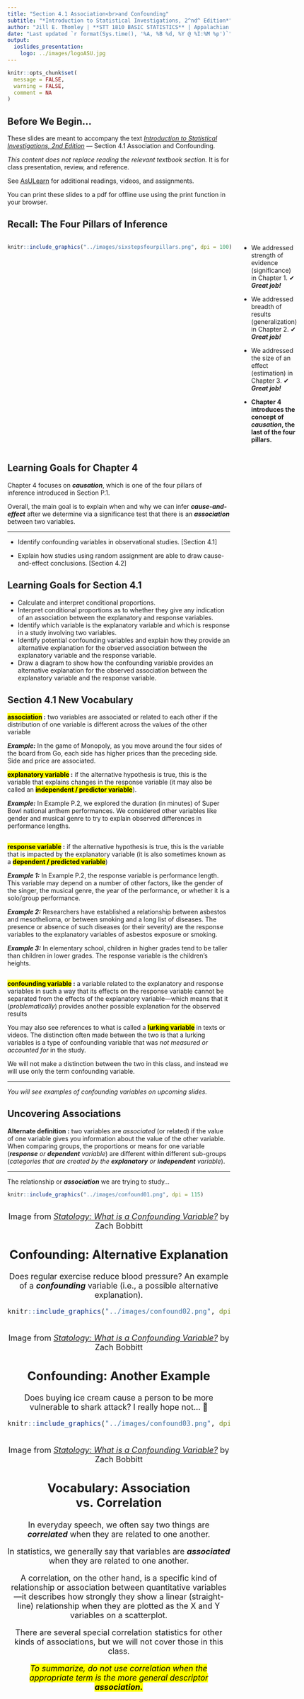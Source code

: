 ```yaml
---
title: "Section 4.1 Association<br>and Confounding"
subtitle: "*Introduction to Statistical Investigations, 2^nd^ Edition*"
author: "Jill E. Thomley | **STT 1810 BASIC STATISTICS** | Appalachian State University"
date: "Last updated `r format(Sys.time(), '%A, %B %d, %Y @ %I:%M %p')`"
output: 
  ioslides_presentation:
    logo: ../images/logoASU.jpg
---
```


```r
knitr::opts_chunk$set(
  message = FALSE,
  warning = FALSE,
  comment = NA
)
```


## Before We Begin…

These slides are meant to accompany the text [*Introduction to Statistical Investigations, 2nd Edition*](http://www.isi-stats.com/isi/index2nd.html) --- Section 4.1 Association and Confounding.

*This content does not replace reading the relevant textbook section.* It is for class presentation, review, and reference.

See [AsULearn](https://asulearn.appstate.edu/) for additional readings, videos, and assignments.

You can print these slides to a pdf for offline use using the print function in your browser.


## Recall: The Four Pillars of Inference

:::::: {style="display: flex;"}

::: {}

```r
knitr::include_graphics("../images/sixstepsfourpillars.png", dpi = 100)
```

:::

::: {}

&nbsp;&nbsp;&nbsp;&nbsp;&nbsp;

:::

::: {}

* We addressed strength of evidence (significance) in Chapter 1. ✔ ***Great job!***

* We addressed breadth of results (generalization) in Chapter 2. ✔ ***Great job!***

* We addressed the size of an effect (estimation) in Chapter 3. ✔ ***Great job!***

* **Chapter 4 introduces the concept of *causation*, the last of the four pillars.**

:::

::::


## Learning Goals for Chapter 4

Chapter 4 focuses on ***causation***, which is one of the four pillars of inference introduced in Section P.1. 

Overall, the main goal is to explain when and why we can infer ***cause-and-effect*** after we determine via a significance test that there is an ***association*** between two variables.  

<hr>

* Identify confounding variables in observational studies. [Section 4.1]

* Explain how studies using random assignment are able to draw cause-and-effect conclusions. [Section 4.2]


## Learning Goals for Section 4.1

* Calculate and interpret conditional proportions.
* Interpret conditional proportions as to whether they give any indication of an association between the explanatory and response variables.
* Identify which variable is the explanatory variable and which is response in a study involving two variables.
* Identify potential confounding variables and explain how they provide an alternative explanation for the observed association between the explanatory variable and the response variable.
* Draw a diagram to show how the confounding variable provides an alternative explanation for the observed association between the explanatory variable and the response variable.


## Section 4.1 New Vocabulary

**<mark>association</mark> :** two variables are associated or related to each other if the distribution of one variable is different across the values of the other variable

***Example:*** In the game of Monopoly, as you move around the four sides of the board from Go, each side has higher prices than the preceding side. Side and price are associated.

**<mark>explanatory variable</mark> :** if the alternative hypothesis is true, this is the variable that explains changes in the response variable (it may also be called an **<mark>independent / predictor variable</mark>**). 

***Example:*** In Example P.2, we explored the duration (in minutes) of Super Bowl national anthem performances. We considered other variables like gender and musical genre to try to explain observed differences in performance lengths.


##

**<mark>response variable</mark> :** if the alternative hypothesis is true, this is the variable that is impacted by the explanatory variable (it is also sometimes known as a **<mark>dependent / predicted variable</mark>**)

***Example 1:*** In Example P.2, the response variable is performance length. This variable may depend on a number of other factors, like the gender of the singer, the musical genre, the year of the performance, or whether it is a solo/group performance.

***Example 2:*** Researchers have established a relationship between asbestos and mesothelioma, or between smoking and a long list of diseases. The presence or absence of such diseases (or their severity) are the response variables to the explanatory variables of asbestos exposure or smoking.

***Example 3:*** In elementary school, children in higher grades tend to be taller than children in lower grades. The response variable is the children's heights.


##

**<mark>confounding variable</mark> :** a variable related to the explanatory and response variables in such a way that its effects on the response variable cannot be separated from the effects of the explanatory variable---which means that it (*problematically*) provides another possible explanation for the observed results 

You may also see references to what is called a **<mark>lurking variable</mark>** in texts or videos. The distinction often made between the two is that a lurking variables is a type of confounding variable that was  *not measured or accounted for* in the study. 

We will not make a distinction between the two in this class, and instead we will use only the term confounding variable. 

<hr>

*You will see examples of confounding variables on upcoming slides.*


## Uncovering Associations

**Alternate definition :** two variables are *associated* (or related) if the value of one variable gives you information about the value of the other variable. When comparing groups, the proportions or means for one variable (***response** or **dependent** variable*) are different within different sub-groups (*categories that are created by the **explanatory** or **independent** variable*).

<hr>

The relationship or ***association*** we are trying to study...

```r
knitr::include_graphics("../images/confound01.png", dpi = 115)
```
<br><div style = "text-align: center; font-size: 18px;">Image from [*Statology: What is a Confounding Variable?*](https://www.statology.org/confounding-variable/) by Zach Bobbitt <div>


## Confounding: Alternative Explanation

Does regular exercise reduce blood pressure? An example of a ***confounding*** variable (i.e., a possible alternative explanation).

```r
knitr::include_graphics("../images/confound02.png", dpi = 220)
```

<br><div style = "text-align: center; font-size: 18px;">Image from [*Statology: What is a Confounding Variable?*](https://www.statology.org/confounding-variable/) by Zach Bobbitt <div>


## Confounding: Another Example

Does buying ice cream cause a person to be more vulnerable to shark attack? I really hope not... 😬

```r
knitr::include_graphics("../images/confound03.png", dpi = 120)
```

<br><div style = "text-align: center; font-size: 18px;">Image from [*Statology: What is a Confounding Variable?*](https://www.statology.org/confounding-variable/) by Zach Bobbitt <div>


## Vocabulary: Association vs. Correlation

In everyday speech, we often say two things are ***correlated*** when they are related to one another.

In statistics, we generally say that variables are ***associated*** when they are related to one another. 

A correlation, on the other hand, is a specific kind of relationship or association between quantitative variables---it describes how strongly they show a linear (straight-line) relationship when they are plotted as the X and Y variables on a scatterplot.

There are several special correlation statistics for other kinds of associations, but we will not cover those in this class.

<mark>*To summarize, do not use correlation when the appropriate term is the more general descriptor **association.***</mark>

